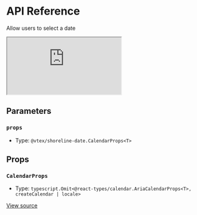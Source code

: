 # API Reference

Allow users to select a date

<iframe src="https://620e870c28c4ae003a705d42-icscwqgwds.chromatic.com/?path=/story/components-calendar--play&full=1&shortcuts=false&singleStory=true" 
    style={{"width":"100%","height":600,"border":0,"borderRadius":4}}></iframe>

## Parameters

### `props`

- Type: `@vtex/shoreline-date.CalendarProps<T>`

## Props

### `CalendarProps`

- Type: `typescript.Omit<@react-types/calendar.AriaCalendarProps<T>, createCalendar | locale>`

[View source](https://github.com/vtex/shoreline/blob/68b132697/packages/date/src/calendar/calendar.tsx#L22)
